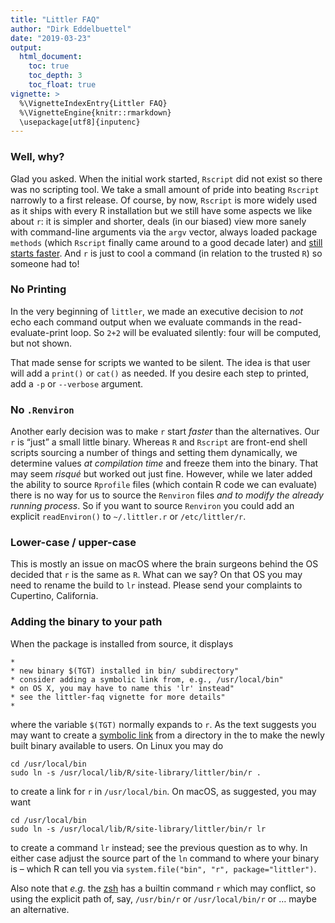 ```yaml
---
title: "Littler FAQ"
author: "Dirk Eddelbuettel"
date: "2019-03-23"
output: 
  html_document:
    toc: true
    toc_depth: 3
    toc_float: true
vignette: >
  %\VignetteIndexEntry{Littler FAQ}
  %\VignetteEngine{knitr::rmarkdown}
  \usepackage[utf8]{inputenc}
---
```


### Well, why?

Glad you asked. When the initial work started, `Rscript` did not exist so
there was no scripting tool. We take a small amount of pride into beating
`Rscript` narrowly to a first release.  Of course, by now, `Rscript` is more
widely used as it ships with every R installation but we still have some
aspects we like about `r`: it is simpler and shorter, deals (in our biased)
view more sanely with command-line arguments via the `argv` vector, always
loaded package `methods` (which `Rscript` finally came around to a good
decade later) and [still starts
faster](http://dirk.eddelbuettel.com/blog/2014/09/02/#littler-faster-at-doing-nothing).
And `r` is just to cool a command (in relation to the trusted `R`) so someone
had to!

### No Printing

In the very beginning of `littler`, we made an executive decision to _not_
echo each command output when we evaluate commands in the read-evaluate-print
loop.  So `2+2` will be evaluated silently: four will be computed, but not shown.

That made sense for scripts we wanted to be silent. The idea is that user
will add a `print()` or `cat()` as needed.  If you desire each step to
printed, add a `-p` or `--verbose` argument.


### No `.Renviron`

Another early decision was to make `r` start _faster_ than the alternatives.
Our `r` is "just" a small little binary.  Whereas `R` and `Rscript` are
front-end shell scripts sourcing a number of things and setting them
dynamically, we determine values _at compilation time_ and freeze them into
the binary.  That may seem _risqué_ but worked out just fine.  However, while
we later added the ability to source `Rprofile` files (which contain R code
we can evaluate) there is no way for us to source the `Renviron` files _and
to modify the already running process_.  So if you want to source `Renviron`
you could add an explicit `readEnviron()` to `~/.littler.r` or
`/etc/littler/r`. 

### Lower-case / upper-case

This is mostly an issue on macOS where the brain surgeons behind the OS
decided that `r` is the same as `R`. What can we say?  On that OS you may
need to rename the build to `lr` instead.  Please send your complaints to
Cupertino, California. 

### Adding the binary to your path

When the package is installed from source, it displays 

```
*
* new binary $(TGT) installed in bin/ subdirectory"
* consider adding a symbolic link from, e.g., /usr/local/bin"
* on OS X, you may have to name this 'lr' instead"
* see the littler-faq vignette for more details"
*
```

where the variable `$(TGT)` normally expands to `r`. As the text suggests you may 
want to create a [symbolic link](https://en.wikipedia.org/wiki/Symbolic_link) from a
directory in the to make the newly built binary available to users.  On Linux you 
may do

```
cd /usr/local/bin 
sudo ln -s /usr/local/lib/R/site-library/littler/bin/r .
```

to create a link for `r` in `/usr/local/bin`.  On macOS, as suggested, you may want

```
cd /usr/local/bin 
sudo ln -s /usr/local/lib/R/site-library/littler/bin/r lr
```

to create a command `lr` instead; see the previous question as to why.  In either case
adjust the source part of the `ln` command to where your binary is -- which R can tell 
you via `system.file("bin", "r", package="littler")`.

Also note that _e.g._ the [zsh](http://zsh.sourceforge.net/) has a builtin
command `r` which may conflict, so using the explicit path of, say,
`/usr/bin/r` or `/usr/local/bin/r` or ... maybe an alternative.
